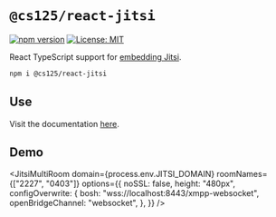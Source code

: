 
# `@cs125/react-jitsi`

[![npm version](https://badge.fury.io/js/%40cs125%2Freact-jitsi.svg)](https://badge.fury.io/js/%40cs125%2Freact-jitsi)
[![License: MIT](https://img.shields.io/badge/License-MIT-yellow.svg)](https://opensource.org/licenses/MIT)

React TypeScript support for [embedding Jitsi](https://github.com/jitsi/jitsi-meet/blob/master/doc/api.md).

```bash
npm i @cs125/react-jitsi
```

## Use

Visit the documentation [here](https://github.com/cs125-illinois/react-jitsi/).

## Demo

<JitsiMultiRoom
  domain={process.env.JITSI_DOMAIN}
  roomNames={["2227", "0403"]}
  options={{
    noSSL: false,
    height: "480px",
    configOverwrite: {
      bosh: "wss://localhost:8443/xmpp-websocket",
      openBridgeChannel: "websocket",
    },
  }}
/>
